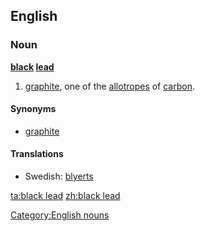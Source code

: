 ==English==
===Noun===
'''[[black]] [[lead]]'''
#[[graphite]], one of the [[allotrope]]s of [[carbon]].

====Synonyms====
*[[graphite]]

====Translations====
{{trans-top|allotrope of carbon}}
{{trans-mid}}
*Swedish: [[blyerts]] {{c}}
{{trans-bottom}}

[[Category:English nouns]]

[[ta:black lead]]
[[zh:black lead]]